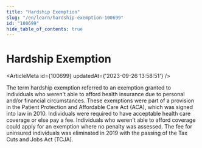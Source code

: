 ```yaml
---
title: "Hardship Exemption"
slug: "/en/learn/hardship-exemption-100699"
id: "100699"
hide_table_of_contents: true
---
```



# Hardship Exemption

<ArticleMeta id={100699} updatedAt={'2023-09-26 13:58:51'} />
<div className='border-solid border-b border-t-0 my-4 border-[var(--ifm-color-gray-300)]' />

The term hardship exemption referred to an exemption granted to individuals who weren't able to afford health insurance due to personal and/or financial circumstances. These exemptions were part of a provision in the Patient Protection and Affordable Care Act (ACA), which was signed into law in 2010. Individuals were required to have acceptable health care coverage or else pay a fee. Individuals who weren't able to afford coverage could apply for an exemption where no penalty was assessed. The fee for uninsured individuals was eliminated in 2019 with the passing of the Tax Cuts and Jobs Act (TCJA).
